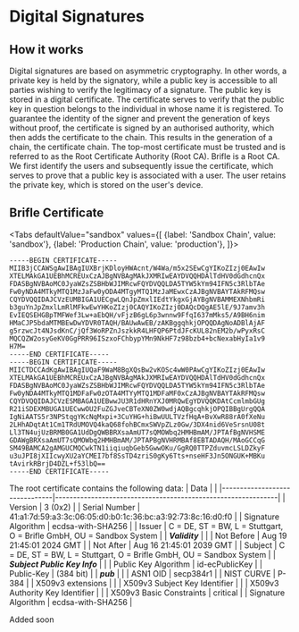
# Digital Signatures

## How it works

Digital signatures are based on asymmetric cryptography. In other words, a private key is held by the signatory, while a public key is accessible to all parties wishing to verify the legitimacy of a signature. The public key is stored in a digital certificate. The certificate serves to verify that the public key in question belongs to the individual in whose name it is registered. To guarantee the identity of the signer and prevent the generation of keys without proof, the certificate is signed by an authorised authority, which then adds the certificate to the chain. This results in the generation of a chain, the certificate chain. The top-most certificate must be trusted and is referred to as the Root Certificate Authority (Root CA). Brifle is a Root CA. We first identify the users and subsequently issue the certificate, which serves to prove that a public key is associated with a user. The user retains the private key, which is stored on the user's device. 

## Brifle Certificate

<Tabs
  defaultValue="sandbox"
  values={[
    {label: 'Sandbox Chain', value: 'sandbox'},
    {label: 'Production Chain', value: 'production'},
  ]}>
  <TabItem value="sandbox" label="Sandbox">
   ```
-----BEGIN CERTIFICATE-----
MIIB3jCCAWSgAwIBAgIUXBrjKDloyHWAcnt/W4Wa/m5x2SEwCgYIKoZIzj0EAwIw
XTELMAkGA1UEBhMCREUxCzAJBgNVBAgMAkJXMRIwEAYDVQQHDAlTdHV0dGdhcnQx
FDASBgNVBAoMC0JyaWZsZSBHbWJIMRcwFQYDVQQLDA5TYW5kYm94IFN5c3RlbTAe
Fw0yNDA4MTkyMTQ1MzJaFw0yODA4MTgyMTQ1MzJaMEwxCzAJBgNVBAYTAkRFMQsw
CQYDVQQIDAJCVzEUMBIGA1UECgwLQnJpZmxlIEdtYkgxGjAYBgNVBAMMEXNhbmRi
b3guYnJpZmxlLmRlMFkwEwYHKoZIzj0CAQYIKoZIzj0DAQcDQgAE5lE/9J7amv3h
EvIEQSEHGBpTMFWef3Lw+aEbQH/vFjzB6gL6p3wnnw9FfqI637mMks5/A9BH6nim
HMaCJP5bdaMTMBEwDwYDVR0TAQH/BAUwAwEB/zAKBggqhkjOPQQDAgNoADBlAjAF
g5rzwcJt4NJsdKnC/jQf3WoRPZnJszkkR4LHFQP6PtdJFcKUL82nEM2b/wPyxRsC
MQCQZW2osyGeKV0GgPRR96ISzxoFChbypYMn9NkHF7z98bzb4+bcNexabHyIa1v9
H7M=
-----END CERTIFICATE-----
-----BEGIN CERTIFICATE-----
MIICTDCCAdKgAwIBAgIUQaF9WaM8BgXQsBw2vKOSc4wW0PAwCgYIKoZIzj0EAwIw
XTELMAkGA1UEBhMCREUxCzAJBgNVBAgMAkJXMRIwEAYDVQQHDAlTdHV0dGdhcnQx
FDASBgNVBAoMC0JyaWZsZSBHbWJIMRcwFQYDVQQLDA5TYW5kYm94IFN5c3RlbTAe
Fw0yNDA4MTkyMTQ1MDFaFw0zOTA4MTYyMTQ1MDFaMF0xCzAJBgNVBAYTAkRFMQsw
CQYDVQQIDAJCVzESMBAGA1UEBwwJU3R1dHRnYXJ0MRQwEgYDVQQKDAtCcmlmbGUg
R21iSDEXMBUGA1UECwwOU2FuZGJveCBTeXN0ZW0wdjAQBgcqhkjOPQIBBgUrgQQA
IgNiAATS5r3NPStqgYKcNqMxpi+3CuYHG+hiBwUULTVzfHqA+BvXwR88rA0fXeNu
2LHhADqtAt1Cm1TRdUMOVQ4kaQ68fohBCmxSWVpZLz0Gw/3DX4nid6VeSrsnU08t
Ll3TN4ujUzBRMB0GA1UdDgQWBBRXsaAmUT7sQMOWbq2HMHBmAM/JPTAfBgNVHSME
GDAWgBRXsaAmUT7sQMOWbq2HMHBmAM/JPTAPBgNVHRMBAf8EBTADAQH/MAoGCCqG
SM49BAMCA2gAMGUCMQCwkTN1iiqiuqbGeb5GwwOKu/GgRQ0TTPZduvmcLSLDZkyF
u3uJPI8jXIIcwyXU2aYCMEI7bf8SsTD4zriS0gKy6Tts+nseHF3Jn5ONGUK+MBKu
tAvirkRBrjD4DZL+f53lbQ==
-----END CERTIFICATE-----
```

The root certificate contains the following data:
| Data                          |                                                              |
|-------------------------------|--------------------------------------------------------------|
| Version                       | 3 (0x2)                                                      |
| Serial Number                 | 41:a1:7d:59:a3:3c:06:05:d0:b0:1c:36:bc:a3:92:73:8c:16:d0:f0 |
| Signature Algorithm           | ecdsa-with-SHA256                                            |
| Issuer                        | C = DE, ST = BW, L = Stuttgart, O = Brifle GmbH, OU = Sandbox System |
| ***Validity***                |                                                              |
| Not Before                    | Aug 19 21:45:01 2024 GMT                                     |
| Not After                     | Aug 16 21:45:01 2039 GMT                                     |
| Subject                       | C = DE, ST = BW, L = Stuttgart, O = Brifle GmbH, OU = Sandbox System |
| ***Subject Public Key Info*** |                                                              |
| Public Key Algorithm          | id-ecPublicKey                                               |
| Public-Key                    | (384 bit)                                                    |
| ***pub***                     |                                                              |
| ASN1 OID                      | secp384r1                                                    |
| NIST CURVE                    | P-384                                                        |
| X509v3 extensions             |                                                              |
| X509v3 Subject Key Identifier |                                                              |
| X509v3 Authority Key Identifier |                                                              |
| X509v3 Basic Constraints      | critical                                                     |
| Signature Algorithm           | ecdsa-with-SHA256                                            |

  </TabItem>
  <TabItem value="production" label="Production">
    Added soon
  </TabItem>
</Tabs>



```